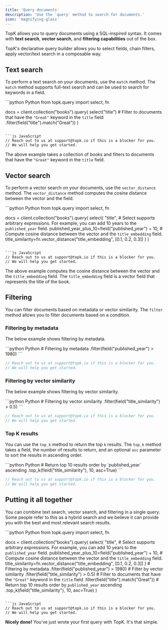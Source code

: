 ```yaml
---
title: 'Query documents'
description: 'Use the `query` method to search for documents.'
icon: 'magnifying-glass'
---
```


TopK allows you to query documents using a SQL-inspired syntax. It comes with **text search**, **vector search**, and **filtering capabilities** out of the box.

TopK's declarative query builder allows you to select fields, chain filters, apply vector/text search in a composable way.

## Text search

To perform a text search on your documents, use the `match` method. The `match` method supports full-text search and can be used to search for keywords in a field.

<CodeGroup>
```python Python
from topk.query import select, fn

docs = client.collection("books").query(
    select("title")
        # Filter to documents that have the `"Great"` keyword in the `title` field
        .filter(field("title").match("Great"))
)

```

```js JavaScript
// Reach out to us at support@topk.io if this is a blocker for you.
// We will help you get started.

```
</CodeGroup>

The above example takes a collection of books and filters to documents that have the `"Great"` keyword in the `title` field.

## Vector search

To perform a vector search on your documents, use the `vector_distance` method. The `vector_distance` method computes the cosine distance between the vector and the field.

<CodeGroup>
```python Python
from topk.query import select, fn

docs = client.collection("books").query(
    select(
        "title",
        # Select supports arbitrary expressions. For example, you can add 10 years to the `published_year` field.
        published_year_plus_10=field("published_year") + 10,
        # Compute cosine distance between the vector and the `title_embedding` field.
        title_similarity=fn.vector_distance("title_embedding", [0.1, 0.2, 0.3])
    )
)
```

```js JavaScript
// Reach out to us at support@topk.io if this is a blocker for you.
// We will help you get started.

```
</CodeGroup>

The above example computes the cosine distance between the vector and the `title_embedding` field. The `title_embedding` field is a vector field that represents the title of the book.

## Filtering

You can filter documents based on metadata or vector similarity. The `filter` method allows you to filter documents based on a condition.

### Filtering by metadata

The below example shows filtering by metadata.

<CodeGroup>
```python Python
# Filtering by metadata
.filter(field("published_year") > 1980)
```

```js JavaScript
// Reach out to us at support@topk.io if this is a blocker for you.
// We will help you get started.
```
</CodeGroup>

### Filtering by vector similarity

The below example shows filtering by vector similarity.

<CodeGroup>
```python Python
# Filtering by vector similarity
.filter(field("title_similarity") > 0.5)
```

```js JavaScript
// Reach out to us at support@topk.io if this is a blocker for you.
// We will help you get started.
```
</CodeGroup>

### Top K results

You can use the `top_k` method to return the top `k` results. The `top_k` method takes a field, the number of results to return, and an optional `asc` parameter to sort the results in ascending order.

<CodeGroup>
```python Python
# Return top 10 results order by `published_year` ascending
.top_k(field("title_similarity"), 10, asc=True)
```

```js JavaScript
// Reach out to us at support@topk.io if this is a blocker for you.
// We will help you get started.
```
</CodeGroup>

## Putting it all together

You can combine text search, vector search, and filtering in a single query. Some people refer to this as a hybrid search and we believe it can provide you with the best and most relevant search results.

<CodeGroup>
```python Python
from topk.query import select, fn

docs = client.collection("books").query(
    select(
        "title",
        # Select supports arbitrary expressions. For example, you can add 10 years to the `published_year` field.
        published_year_plus_10=field("published_year") + 10,
        # Compute cosine distance between the vector and the `title_embedding` field.
        title_similarity=fn.vector_distance("title_embedding", [0.1, 0.2, 0.3])
    )
        # Filtering by metadata
        .filter(field("published_year") > 1980)
        # Filter by vector similarity
        .filter(field("title_similarity") > 0.5)
        # Filter to documents that have the `"Great"` keyword in the `title` field
        .filter(field("title").match("Great"))
        # Return top 10 results order by `published_year` ascending
        .top_k(field("title_similarity"), 10, asc=True)
)
```

```js JavaScript
// Reach out to us at support@topk.io if this is a blocker for you.
// We will help you get started.
```
</CodeGroup>

<Check>**Nicely done!** You've just wrote your first query with TopK. It's that simple.</Check>

<Support />